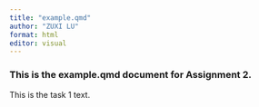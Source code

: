 ```yaml
---
title: "example.qmd"
author: "ZUXI LU"
format: html
editor: visual
---
```


### **This is the example.qmd document for Assignment 2.**

This is the task 1 text.
